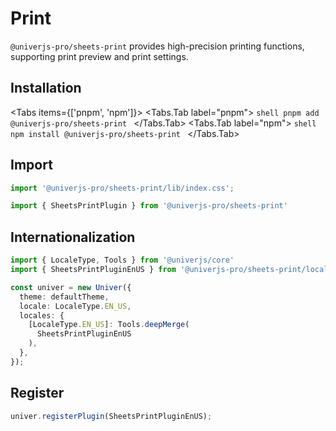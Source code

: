 
# Print

`@univerjs-pro/sheets-print` provides high-precision printing functions, supporting print preview and print settings.

## Installation

<Tabs items={['pnpm', 'npm']}>
  <Tabs.Tab label="pnpm">
    ```shell
    pnpm add @univerjs-pro/sheets-print
    ```
  </Tabs.Tab>
  <Tabs.Tab label="npm">
    ```shell
    npm install @univerjs-pro/sheets-print
    ```
  </Tabs.Tab>
</Tabs>

## Import

```typescript
import '@univerjs-pro/sheets-print/lib/index.css';

import { SheetsPrintPlugin } from '@univerjs-pro/sheets-print'
```

## Internationalization

```typescript
import { LocaleType, Tools } from '@univerjs/core'
import { SheetsPrintPluginEnUS } from '@univerjs-pro/sheets-print/locale/en-US';

const univer = new Univer({
  theme: defaultTheme,
  locale: LocaleType.EN_US,
  locales: {
    [LocaleType.EN_US]: Tools.deepMerge(
      SheetsPrintPluginEnUS
    ),
  },
});
```

## Register

```typescript
univer.registerPlugin(SheetsPrintPluginEnUS);
```
